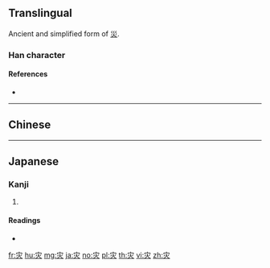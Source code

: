 {{also|災}}
==Translingual==
Ancient and simplified form of [[災]].
===Han character===
{{Han char|rn=86|rad=火|as=03|sn=7|four=|canj=JF|ids=⿱[[宀]][[火]]}}

====References====
* {{Han ref|kx=0666.220|dkj=18881|dj=1075.250|hdz=32190.020|uh=707E|ud=28798}}

----

==Chinese==
{{zh-see|災}}

----

==Japanese==

===Kanji===
{{ja-kanji|grade=|rs=火03}}

# {{alternative form of|災|lang=ja}}

====Readings====
* {{ja-readings|on=[[さい]] (sai)|kun=[[わざわい]] (wazawai)}}

[[fr:灾]]
[[hu:灾]]
[[mg:灾]]
[[ja:灾]]
[[no:灾]]
[[pl:灾]]
[[th:灾]]
[[vi:灾]]
[[zh:灾]]